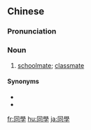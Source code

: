 {{also|同学}}
==Chinese==
{{zh-forms|s=同学}}

===Pronunciation===
{{zh-pron
|m=tóngxué
|c=tung4 hok6
|h=pfs=thùng-ho̍k
|j=tung1 xyeh5
|mn=tông-ha̍k/qz,xm,twv:tâng-o̍h/twv:tông-o̍h
|w=3don hhoq
|cat=n
}}

===Noun===
{{zh-noun}}

# [[schoolmate]]; [[classmate]]

====Synonyms====
* {{zh-l|同窗}}
* {{zh-l|同硯}}

[[fr:同學]]
[[hu:同學]]
[[ja:同學]]